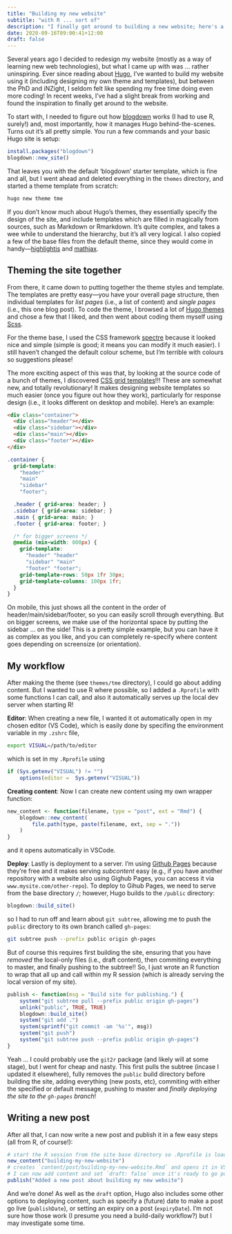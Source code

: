 ```yaml
---
title: "Building my new website"
subtitle: "with R ... sort of"
description: "I finally got around to building a new website; here's a (brief) overview of why and how I did it."
date: 2020-09-16T09:00:41+12:00
draft: false
---
```


Several years ago I decided to redesign my website (mostly as a way of learning new web technologies), but what I came up with was ... rather uninspiring. Ever since reading about [Hugo](gohugo.io), I've wanted to build my website using it (including designing my own theme and templates), but between the PhD and iNZight, I seldom felt like spending my free time doing even more coding! In recent weeks, I've had a slight break from working and found the inspiration to finally get around to the website.

To start with, I needed to figure out how [blogdown](https://bookdown.org/yihui/blogdown/) works (I had to use R, surely!) and, most importantly, how it manages Hugo behind-the-scenes. Turns out it's all pretty simple. You run a few commands and your basic Hugo site is setup:
```r
install.packages("blogdown")
blogdown::new_site()
```
That leaves you with the default 'blogdown' starter template, which is fine and all, but I went ahead and deleted everything in the `themes` directory, and started a theme template from scratch:
```bash
hugo new theme tme
```
If you don't know much about Hugo's themes, they essentially specify the design of the site, and include templates which are filled in magically from sources, such as Markdown or Rmarkdown. It's quite complex, and takes a wee while to understand the hierarchy, but it's all very logical. I also copied a few of the base files from the default theme, since they would come in handy&mdash;[highlightjs](https://highlightjs.org/) and [mathjax](https://www.mathjax.org/).

## Theming the site together
From there, it came down to putting together the theme styles and template. The templates are pretty easy&mdash;you have your overall page structure, then individual templates for _list pages_ (i.e., a list of content) and _single pages_ (i.e., this one blog post). To code the theme, I browsed a lot of [Hugo themes](https://themes.gohugo.io/) and chose a few that I liked, and then went about coding them myself using [Scss](https://sass-lang.com/).

For the theme base, I used the CSS framework [spectre](https://picturepan2.github.io/spectre/) because it looked nice and simple (simple is good; it means you can modify it much easier). I still haven't changed the default colour scheme, but I'm terrible with colours so suggestions please!

The more exciting aspect of this was that, by looking at the source code of a bunch of themes, I discovered [CSS grid templates](https://css-tricks.com/snippets/css/complete-guide-grid/)!!! These are somewhat new, and totally revolutionary! It makes designing website templates so much easier (once you figure out how they work), particularly for response design (i.e., it looks different on desktop and mobile). Here's an example:
```html
<div class="container">
  <div class="header"></div>
  <div class="sidebar"></div>
  <div class="main"></div>
  <div class="footer"></div>
</div>
```
```scss
.container {
  grid-template:
    "header"
    "main"
    "sidebar"
    "footer";

  .header { grid-area: header; }
  .sidebar { grid-area: sidebar; }
  .main { grid-area: main; }
  .footer { grid-area: footer; }

  /* for bigger screens */
  @media (min-width: 800px) {
    grid-template:
      "header" "header"
      "sidebar" "main"
      "footer" "footer";
    grid-template-rows: 50px 1fr 30px;
    grid-template-columns: 100px 1fr;
  }
}
```
On mobile, this just shows all the content in the order of header/main/sidebar/footer, so you can easily scroll through everything. But on bigger screens, we make use of the horizontal space by putting the sidebar ... on the side! This is a pretty simple example, but you can have it as complex as you like, and you can completely re-specify where content goes depending on screensize (or orientation).

## My workflow
After making the theme (see `themes/tme` directory), I could go about adding content. But I wanted to use R where possible, so I added a `.Rprofile` with some functions I can call, and also it automatically serves up the local dev server when starting R!

__Editor__:
When creating a new file, I wanted it ot automatically open in my chosen editor (VS Code), which is easily done by specifing the environment variable in my `.zshrc` file,
```bash
export VISUAL=/path/to/editor
```
which is set in my `.Rprofile` using
```r
if (Sys.getenv("VISUAL") != "")
    options(editor =  Sys.getenv("VISUAL"))
```

__Creating content__:
Now I can create new content using my own wrapper function:
```r
new_content <- function(filename, type = "post", ext = "Rmd") {
    blogdown::new_content(
        file.path(type, paste(filename, ext, sep = "."))
    )
}
```
and it opens automatically in VSCode.

__Deploy__:
Lastly is deployment to a server. I'm using [Github Pages](https://pages.github.com/) because they're free and it makes serving _subcontent_ easy (e.g., if you have another repository with a website also using Gighub Pages, you can access it via `www.mysite.com/other-repo`). To deploy to Gihub Pages, we need to serve from the base directory `/`; however, Hugo builds to the `/public` directory:
```r
blogdown::build_site()
```
so I had to run off and learn about `git subtree`, allowing me to push the `public` directory to its own branch called `gh-pages`:
```bash
git subtree push --prefix public origin gh-pages
```
But of course this requires first building the site, ensuring that you have _removed_ the local-only files (i.e., draft content), then commiting everything to master, and finally pushing to the subtree!! So, I just wrote an R function to wrap that all up and call within my R session (which is already serving the local version of my site).
```r
publish <- function(msg = "Build site for publishing.") {
    system("git subtree pull --prefix public origin gh-pages")
    unlink("public", TRUE, TRUE)
    blogdown::build_site()
    system("git add .")
    system(sprintf("git commit -am '%s'", msg))
    system("git push")
    system("git subtree push --prefix public origin gh-pages")
}
```
Yeah ... I could probably use the `git2r` package (and likely will at some stage), but I went for cheap and nasty. This first pulls the subtree (incase I updated it elsewhere), fully removes the `public` build directory before building the site, adding everything (new posts, etc), commiting with either the specified or default message, pushing to master and _finally deploying the site to the `gh-pages` branch_!


## Writing a new post
After all that, I can now write a new post and publish it in a few easy steps (all from R, of course!):
```r
# start the R session from the site base directory so .Rprofile is loaded. This prompts me to run the local server - I just hit Enter for yes
new_content("building-my-new-website")
# creates `content/post/building-my-new-website.Rmd` and opens it in VSCode
# I can now add content and set `draft: false` once it's ready to go public
publish("Added a new post about building my new website")
```

And we're done! As well as the `draft` option, Hugo also includes some other options to deploying content, such as specify a (future) date to make a post go live (`publishDate`), or setting an expiry on a post (`expiryDate`). I'm not sure how those work (I presume you need a build-daily workflow?) but I may investigate some time.
